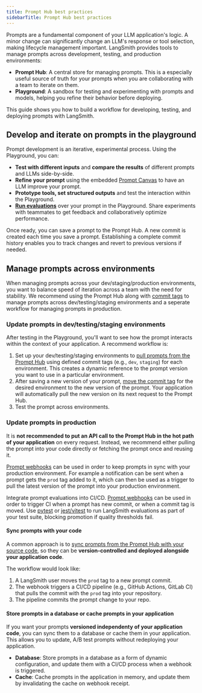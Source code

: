 ```yaml
---
title: Prompt Hub best practices
sidebarTitle: Prompt Hub best practices
---
```


Prompts are a fundamental component of your LLM application's logic. A minor change can significantly change an LLM's response or tool selection, making lifecycle management important. LangSmith provides tools to manage prompts across development, testing, and production environments:

- **Prompt Hub**: A central store for managing prompts. This is a especially useful source of truth for your prompts when you are collaborating with a team to iterate on them.
- **Playground**: A sandbox for testing and experimenting with prompts and models, helping you refine their behavior before deploying.

This guide shows you how to build a workflow for developing, testing, and deploying prompts with LangSmith.

## Develop and iterate on prompts in the playground

Prompt development is an iterative, experimental process. Using the Playground, you can:
- **Test with different inputs** and **compare the results** of different prompts and LLMs side-by-side.
- **Refine your prompt** using the embedded [Prompt Canvas](/langsmith/write-prompt-with-ai) to have an LLM improve your prompt.
- **Prototype tools, set structured outputs** and test the interaction within the Playground.
- **[Run evaluations](/langsmith/run-evaluation-from-prompt-playground)** over your prompt in the Playground. Share experiments with teammates to get feedback and collaboratively optimize performance.

Once ready, you can save a prompt to the Prompt Hub. A new commit is created each time you save a prompt. Establishing a complete commit history enables you to track changes and revert to previous versions if needed.

## Manage prompts across environments

When managing prompts across your dev/staging/production environments, you want to balance speed of iteration across a team with the need for stability. We recommend using the Prompt Hub along with [commit tags](/langsmith/manage-prompts#commit-tags) to manage prompts across dev/testing/staging environments and a seperate workflow for managing prompts in production.

### Update prompts in dev/testing/staging environments

After testing in the Playground, you'll want to see how the prompt interacts within the context of your application. A recommend workflow is:

1. Set up your dev/testing/staging environments to [pull prompts from the Prompt Hub](/langsmith/manage-prompts-programmatically#pull-a-prompt) using defined commit tags (e.g., `dev`, `staging`) for each environment. This creates a dynamic reference to the prompt version you want to use in a particular environment.
2. After saving a new version of your prompt, [move the commit tag](/langsmith/manage-prompts#move-a-tag) for the desired environment to the new version of the prompt. Your application will automatically pull the new version on its next request to the Prompt Hub.
3. Test the prompt across environments.

### Update prompts in production

<Warning> It is **not recommended to put an API call to the Prompt Hub in the hot path of your application** on every request. Instead, we recommend either pulling the prompt into your code directly or fetching the prompt once and reusing it. </Warning>

[Prompt webhooks](/langsmith/manage-prompts#configure-a-webhook) can be used in order to keep prompts in sync with your production environment. For example a notification can be sent when a prompt gets the `prod` tag added to it, which can then be used as a trigger to pull the latest version of the prompt into your production environment.

<Tip> Integrate prompt evaluations into CI/CD. [Prompt webhooks](/langsmith/manage-prompts#configure-a-webhook) can be used in order to trigger CI when a prompt has new commit, or when a commit tag is moved. Use [pytest](/langsmith/pytest) or [jest/vitest](/langsmith/vitest-jest) to run LangSmith evaluations as part of your test suite, blocking promotion if quality thresholds fail. </Tip>

#### Sync prompts with your code

A common approach is to [sync prompts from the Prompt Hub with your source code](/langsmith/prompt-commit), so they can be **version-controlled and deployed alongside your application code**.

The workflow would look like:
1. A LangSmith user moves the `prod` tag to a new prompt commit.
2. The webhook triggers a CI/CD pipeline (e.g., GitHub Actions, GitLab CI) that pulls the commit with the `prod` tag into your repository.
3. The pipeline commits the prompt change to your repo.


#### Store prompts in a database or cache prompts in your application

If you want your prompts **versioned independenty of your application code**, you can sync them to a database or cache them in your application. This allows you to update, A/B test prompts without redeploying your application.

- **Database**: Store prompts in a database as a form of dynamic configuration, and update them with a CI/CD process when a webhook is triggered.
- **Cache**: Cache prompts in the application in memory, and update them by invalidating the cache on webhook receipt.

